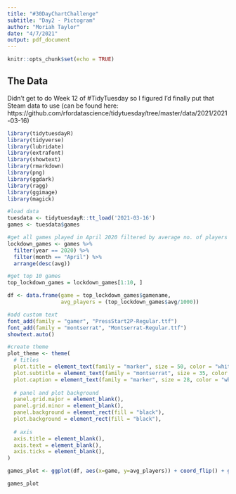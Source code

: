 ```yaml
---
title: "#30DayChartChallenge"
subtitle: "Day2 - Pictogram"
author: "Moriah Taylor"
date: "4/7/2021"
output: pdf_document
---
```


```r
knitr::opts_chunk$set(echo = TRUE)
```

## The Data

Didn't get to do Week 12 of #TidyTuesday so I figured I'd finally put that Steam data to use (can be found here: https://github.com/rfordatascience/tidytuesday/tree/master/data/2021/2021-03-16)

```r
library(tidytuesdayR)
library(tidyverse)
library(lubridate)
library(extrafont)
library(showtext)
library(rmarkdown)
library(png)
library(ggdark)
library(ragg)
library(ggimage)
library(magick)
```

```r
#load data
tuesdata <- tidytuesdayR::tt_load('2021-03-16')
games <- tuesdata$games
```

```r
#get all games played in April 2020 filtered by average no. of players
lockdown_games <- games %>%
  filter(year == 2020) %>%
  filter(month == "April") %>%
  arrange(desc(avg))

#get top 10 games
top_lockdown_games = lockdown_games[1:10, ]
```


```r
df <- data.frame(game = top_lockdown_games$gamename,
                 avg_players = (top_lockdown_games$avg/1000))
```

```r
#add custom text
font_add(family = "gamer", "PressStart2P-Regular.ttf")
font_add(family = "montserrat", "Montserrat-Regular.ttf")
showtext.auto()

#create theme
plot_theme <- theme(
  # titles
  plot.title = element_text(family = "marker", size = 50, color = "white", hjust=0.8),
  plot.subtitle = element_text(family = "montserrat", size = 35, color = "white", hjust = 0.8),
  plot.caption = element_text(family = "marker", size = 28, color = "white", hjust = 1),
  
  # panel and plot background
  panel.grid.major = element_blank(),
  panel.grid.minor = element_blank(),
  panel.background = element_rect(fill = "black"),
  plot.background = element_rect(fill = "black"),
  
  # axis
  axis.title = element_blank(),
  axis.text = element_blank(),
  axis.ticks = element_blank(),
)

games_plot <- ggplot(df, aes(x=game, y=avg_players)) + coord_flip() + geom_point()

```

```r
games_plot
```

```r

```

```r

```

```r

```

